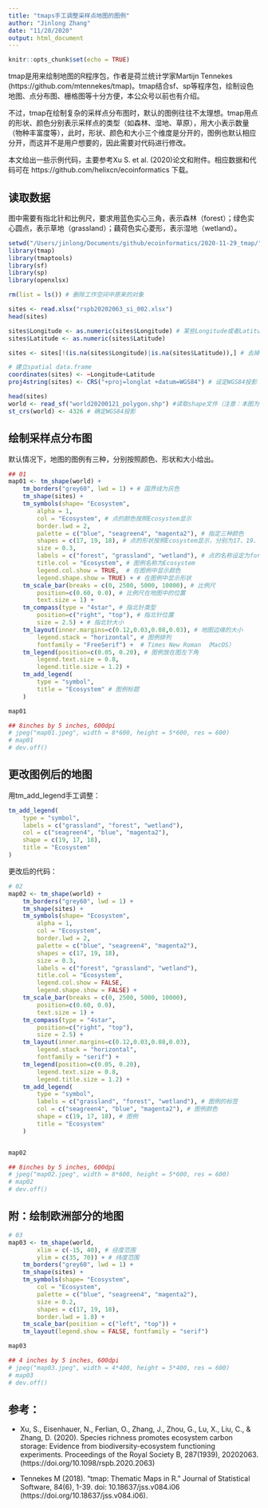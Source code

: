 ```yaml
---
title: "tmaps手工调整采样点地图的图例"
author: "Jinlong Zhang"
date: "11/28/2020"
output: html_document
---
```


```r
knitr::opts_chunk$set(echo = TRUE)
```

tmap是用来绘制地图的R程序包，作者是荷兰统计学家Martijn Tennekes (https://github.com/mtennekes/tmap)。tmap结合sf、sp等程序包，绘制设色地图、点分布图、栅格图等十分方便，本公众号以前也有介绍。

不过，tmap在绘制复杂的采样点分布图时，默认的图例往往不太理想。tmap用点的形状、颜色分别表示采样点的类型（如森林、湿地、草原），用大小表示数量（物种丰富度等），此时，形状、颜色和大小三个维度是分开的，图例也默认相应分开，而这并不是用户想要的，因此需要对代码进行修改。

本文给出一些示例代码，主要参考Xu S. et al. (2020)论文和附件。相应数据和代码可在 https://github.com/helixcn/ecoinformatics 下载。

## 读取数据

图中需要有指北针和比例尺，要求用蓝色实心三角，表示森林（forest）；绿色实心圆点，表示草地（grassland）；藕荷色实心菱形，表示湿地（wetland）。

```R
setwd("/Users/jinlong/Documents/github/ecoinformatics/2020-11-29_tmap/")
library(tmap)
library(tmaptools)
library(sf)
library(sp)
library(openxlsx)

rm(list = ls()) # 删除工作空间中原来的对象

sites <- read.xlsx("rspb20202063_si_002.xlsx")
head(sites)

sites$Longitude <- as.numeric(sites$Longitude) # 某些Longitude或者Latitude记录可能为空，不能识别为numeric类型，因此先要用as.numeric转换。
sites$Latitude <- as.numeric(sites$Latitude)

sites <- sites[!(is.na(sites$Longitude)|is.na(sites$Latitude)),] # 去掉Longitude和latitude为NA的记录

# 建立spatial data.frame
coordinates(sites) <- ~Longitude+Latitude
proj4string(sites) <- CRS("+proj=longlat +datum=WGS84") # 设定WGS84投影

head(sites)
world <- read_sf("world20200121_polygon.shp") #读取shape文件（注意：本图为多边形，没有九段线）
st_crs(world) <- 4326 # 确定WGS84投影
```

## 绘制采样点分布图

默认情况下，地图的图例有三种，分别按照颜色、形状和大小给出。
```R
## 01
map01 <- tm_shape(world) +
    tm_borders("grey60", lwd = 1) + # 国界线为灰色
    tm_shape(sites) +
    tm_symbols(shape= "Ecosystem", 
        alpha = 1,
        col = "Ecosystem", # 点的颜色按照Ecosystem显示
        border.lwd = 2,
        palette = c("blue", "seagreen4", "magenta2"), # 指定三种颜色
        shapes = c(17, 19, 18), # 点的形状按照Ecosystem显示，分别为17、19、18
        size = 0.3,
        labels = c("forest", "grassland", "wetland"), # 点的名称设定为forest、grassland、wetland
        title.col = "Ecosystem", # 图例名称为Ecosystem
        legend.col.show = TRUE,  # 在图例中显示颜色
        legend.shape.show = TRUE) + # 在图例中显示形状
    tm_scale_bar(breaks = c(0, 2500, 5000, 10000), # 比例尺
        position=c(0.60, 0.0), # 比例尺在地图中的位置
        text.size = 1) +
    tm_compass(type = "4star", # 指北针类型
        position=c("right", "top"), # 指北针位置
        size = 2.5) + # 指北针大小
    tm_layout(inner.margins=c(0.12,0.03,0.08,0.03), # 地图边缘的大小
        legend.stack = "horizontal", # 图例排列
        fontfamily = "FreeSerif") +  # Times New Roman （MacOS）
    tm_legend(position=c(0.05, 0.20), # 图例放在图左下角
        legend.text.size = 0.8,
        legend.title.size = 1.2) +
    tm_add_legend(
        type = "symbol",
        title = "Ecosystem" # 图例标题
    )

map01

## 8inches by 5 inches, 600dpi
# jpeg("map01.jpeg", width = 8*600, height = 5*600, res = 600)
# map01
# dev.off()
```

## 更改图例后的地图

用tm_add_legend手工调整：

```R
tm_add_legend(
    type = "symbol",
    labels = c("grassland", "forest", "wetland"),
    col = c("seagreen4", "blue", "magenta2"),
    shape = c(19, 17, 18),
    title = "Ecosystem"
)
```

更改后的代码：
```R
# 02
map02 <- tm_shape(world) +
    tm_borders("grey60", lwd = 1) +
    tm_shape(sites) +
    tm_symbols(shape= "Ecosystem",
        alpha = 1,
        col = "Ecosystem",
        border.lwd = 2,
        palette = c("blue", "seagreen4", "magenta2"),
        shapes = c(17, 19, 18),
        size = 0.3,
        labels = c("forest", "grassland", "wetland"),
        title.col = "Ecosystem",
        legend.col.show = FALSE,
        legend.shape.show = FALSE) +
    tm_scale_bar(breaks = c(0, 2500, 5000, 10000),
        position=c(0.60, 0.0),
        text.size = 1) +
    tm_compass(type = "4star",
        position=c("right", "top"),
        size = 2.5) +
    tm_layout(inner.margins=c(0.12,0.03,0.08,0.03),
        legend.stack = "horizontal",
        fontfamily = "serif") +
    tm_legend(position=c(0.05, 0.20),
        legend.text.size = 0.8,
        legend.title.size = 1.2) +
    tm_add_legend(
        type = "symbol",
        labels = c("grassland", "forest", "wetland"), # 图例的标签
        col = c("seagreen4", "blue", "magenta2"), # 图例颜色
        shape = c(19, 17, 18), # 图例
        title = "Ecosystem"
    )


map02

## 8inches by 5 inches, 600dpi
# jpeg("map02.jpeg", width = 8*600, height = 5*600, res = 600)
# map02
# dev.off()
```

## 附：绘制欧洲部分的地图
```R
# 03
map03 <- tm_shape(world,
        xlim = c(-15, 40), # 经度范围
        ylim = c(35, 70)) + # 纬度范围
    tm_borders("grey60", lwd = 1) +
    tm_shape(sites) +
    tm_symbols(shape= "Ecosystem",
        col = "Ecosystem",
        palette = c("blue", "seagreen4", "magenta2"),
        size = 0.2,
        shapes = c(17, 19, 18),
        border.lwd = 1.8) +
    tm_scale_bar(position = c("left", "top")) +
    tm_layout(legend.show = FALSE, fontfamily = "serif")

map03

## 4 inches by 5 inches, 600dpi
# jpeg("map03.jpeg", width = 4*400, height = 5*400, res = 600)
# map03
# dev.off()
```

## 参考：
- Xu, S., Eisenhauer, N., Ferlian, O., Zhang, J., Zhou, G., Lu, X., Liu, C., & Zhang, D. (2020). Species richness promotes ecosystem carbon storage: Evidence from biodiversity-ecosystem functioning experiments. Proceedings of the Royal Society B, 287(1939), 20202063. (https://doi.org/10.1098/rspb.2020.2063)

- Tennekes M (2018). “tmap: Thematic Maps in R.” Journal of Statistical Software,
84(6), 1-39. doi: 10.18637/jss.v084.i06 (https://doi.org/10.18637/jss.v084.i06).


